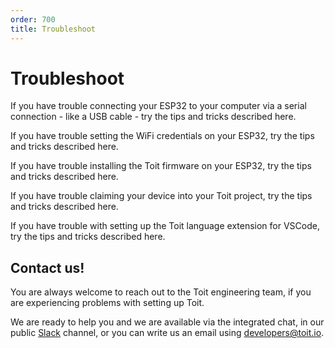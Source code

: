 ```yaml
---
order: 700
title: Troubleshoot
---
```


# Troubleshoot

<Boxes>
<Box title="Connect ESP32" to="./serialtroubleshoot">

If you have trouble connecting your ESP32 to your computer via a serial connection - like a USB cable - try the tips and tricks described here.

</Box>

<Box title="WiFi setup" to="./wifitroubleshoot">

If you have trouble setting the WiFi credentials on your ESP32, try the tips and tricks described here.

</Box>

<Box title="Install firmware" to="./setuptroubleshoot">

If you have trouble installing the Toit firmware on your ESP32, try the tips and tricks described here.

</Box>

<Box title="Claim device" to="./claimtroubleshoot">

If you have trouble claiming your device into your Toit project, try the tips and tricks described here.

</Box>

<Box title="VSCode extension" to="./vscodetroubleshoot">

If you have trouble with setting up the Toit language extension for VSCode, try the tips and tricks described here.

</Box>

</Boxes>

## Contact us!

You are always welcome to reach out to the Toit engineering team, if you are experiencing problems with setting up Toit.

We are ready to help you and we are available via the integrated chat, in our public [Slack](https://chat.toit.io) channel, or you can write us an email using developers@toit.io.
